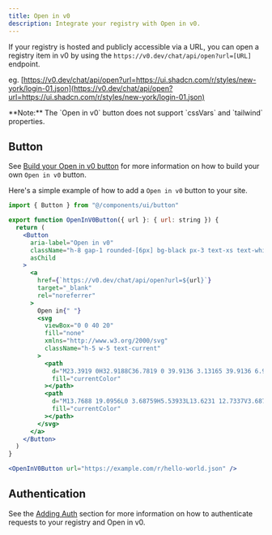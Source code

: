 ```yaml
---
title: Open in v0
description: Integrate your registry with Open in v0.
---
```


If your registry is hosted and publicly accessible via a URL, you can open a registry item in v0 by using the `https://v0.dev/chat/api/open?url=[URL]` endpoint.

eg. [https://v0.dev/chat/api/open?url=https://ui.shadcn.com/r/styles/new-york/login-01.json](https://v0.dev/chat/api/open?url=https://ui.shadcn.com/r/styles/new-york/login-01.json)

<Callout className="mt-6">
  **Note:** The `Open in v0` button does not support `cssVars` and `tailwind`
  properties.
</Callout>

## Button

See [Build your Open in v0 button](https://v0.dev/chat/button) for more information on how to build your own `Open in v0` button.

Here's a simple example of how to add a `Open in v0` button to your site.

```jsx showLineNumbers
import { Button } from "@/components/ui/button"

export function OpenInV0Button({ url }: { url: string }) {
  return (
    <Button
      aria-label="Open in v0"
      className="h-8 gap-1 rounded-[6px] bg-black px-3 text-xs text-white hover:bg-black hover:text-white dark:bg-white dark:text-black"
      asChild
    >
      <a
        href={`https://v0.dev/chat/api/open?url=${url}`}
        target="_blank"
        rel="noreferrer"
      >
        Open in{" "}
        <svg
          viewBox="0 0 40 20"
          fill="none"
          xmlns="http://www.w3.org/2000/svg"
          className="h-5 w-5 text-current"
        >
          <path
            d="M23.3919 0H32.9188C36.7819 0 39.9136 3.13165 39.9136 6.99475V16.0805H36.0006V6.99475C36.0006 6.90167 35.9969 6.80925 35.9898 6.71766L26.4628 16.079C26.4949 16.08 26.5272 16.0805 26.5595 16.0805H36.0006V19.7762H26.5595C22.6964 19.7762 19.4788 16.6139 19.4788 12.7508V3.68923H23.3919V12.7508C23.3919 12.9253 23.4054 13.0977 23.4316 13.2668L33.1682 3.6995C33.0861 3.6927 33.003 3.68923 32.9188 3.68923H23.3919V0Z"
            fill="currentColor"
          ></path>
          <path
            d="M13.7688 19.0956L0 3.68759H5.53933L13.6231 12.7337V3.68759H17.7535V17.5746C17.7535 19.6705 15.1654 20.6584 13.7688 19.0956Z"
            fill="currentColor"
          ></path>
        </svg>
      </a>
    </Button>
  )
}
```

```jsx
<OpenInV0Button url="https://example.com/r/hello-world.json" />
```

## Authentication

See the [Adding Auth](/docs/registry/getting-started#adding-auth) section for more information on how to authenticate requests to your registry and Open in v0.
